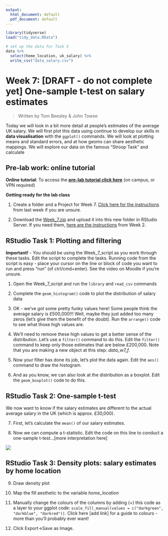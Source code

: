 ```yaml
---
output:
  html_document: default
  pdf_document: default
---
```



```r
library(tidyverse)
load("tidy_data.RData")

# set up the data for Task 3
data %>% 
  select(home_location, uk_salary) %>% 
  write_csv("data_salary.csv")


```

# Week 7: [DRAFT - do not complete yet] One-sample t-test on salary estimates

> Written by Tom Beesley & John Towse

Today we will look in a bit more detail at people's estimates of the average UK salary. We will first plot this data using continue to develop our skills in **data visualisation** with the `ggplot()` commands.  We will look at plotting means and standard errors, and at how geoms can share aesthetic mappings. We will explore our data on the famous "Stroop Task" and calculate

## Pre-lab work: online tutorial

**Online tutorial**: To access the [**pre-lab tutorial click here**](https://ma-rconnect.lancs.ac.uk/Week_7_LabPrep){target="_blank"} (on campus, or VPN required)

**Getting ready for the lab class** 

1. Create a folder and a Project for Week 7. [Click here for the instructions](#creating_project) from last week if you are unsure.

2. Download the [Week_7.zip](files/Week_7/Week_7.zip) and upload it into this new folder in RStudio Server. If you need them, [here are the instructions](#uploading_zip) from Week 2.

## RStudio Task 1: Plotting and filtering

**Important!** - You should be using the Week_7_script as you work through these tasks. Edit the script to complete the tasks. Running code from the script is easy - place your cursor on the line or block of code you want to run and press "run" (of ctrl/cmd+enter). See the video on Moodle if you're unsure.

1. Open the Week_7_script and run the `library` and `read_csv` commands

2. Complete the `geom_histogram()` code to plot the distribution of salary data

3. OK - we've got some pretty funky values here! Some people think the average salary is £500,000!!! Well, maybe they just added too many zeros (let's give them the benefit of the doubt). Run the `arrange()` code to see what those high values are.

4. We'll need to remove these high values to get a better sense of the distribution. Let's use a `filter()` command to do this. Edit the `filter()` command to keep only those estimates that are below £200,000. Note that you are making a new object at this step: *data_w7_f*.

5. Now your filter has done its job, let's plot the data again. Edit the `aes()` command to draw the histogram.

6. And as you know, we can also look at the distribution as a boxplot. Edit the `geom_boxplot()` code to do this.

## RStudio Task 2: One-sample t-test

We now want to know if the salary estimates are different to the actual average salary in the UK (which is approx. £30,000). 

7. First, let's calculate the `mean()` of our salary estimates.

8. Now we can compute a t-statistic. Edit the code on this line to conduct a one-sample t-test...[more interpretation here]


![](files/Week_7/ttable.png)

## RStudio Task 3: Density plots: salary estimates by home location

9. Draw density plot

10. Map the fill aesthetic to the variable *home_location*

11. Manually change the colours of the columns by adding (+) this code as a layer to your ggplot code: `scale_fill_manual(values = c("darkgreen", "darkblue", "darkred"))`. Click here [add link] for a guide to colours - more than you'll probably ever want!

12. Click Export->Save as Image. 

